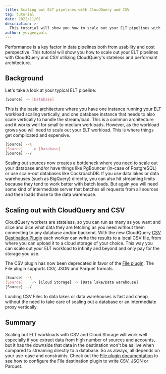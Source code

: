 ```yaml
---
title: Scaling out ELT pipelines with CloudQuery and CSV
tag: tutorial
date: 2022/11/01
description: >-
  This tutorial will show you how to scale out your ELT pipelines with CloudQuery to infinity and beyond!
author: yevgenypats
---
```



<BlogHeader/>

Performance is a key factor in data pipelines both from usability and cost perspective. This tutorial will show you how to scale out your ELT pipelines with CloudQuery and CSV utilizing CloudQuery's stateless and performant architecture.

## Background

Let's take a look at your typical ELT pipeline:

```bash
[Source] -> [Database]
```

This is the basic architecture where you have one instance running your ELT workload scaling vertically, and one database instance that needs to also scale vertically to handle the stream/load. This is a common architecture and it works well for small to medium workloads. However, as the workload grows you will need to scale out your ELT workload. This is where things get complicated and expensive.

```bash
[Source] --\
[Source]    -> [Database]
[Source] --/
```

Scaling out sources now creates a bottleneck where you need to scale out your database and/or have things like PgBouncer (in-case of PostgreSQL) or use scale-out databases like CockroachDB. If you use data lakes or data warehouses (such as BigQuery) directly, you can also hit streaming limits because they tend to work better with batch loads. But again you will need some kind of intermediate server that batches all requests from all sources and then loads those to the data warehouse.


## Scaling out with CloudQuery and CSV

CloudQuery workers are stateless, so you can run as many as you want and slice and dice what data they are fetching as you need without them connecting to any database and/or backend. With the new CloudQuery [CSV Destination Plugin](https://github.com/cloudquery/cloudquery/releases/tag/plugins-destination-csv-v1.0.0) each worker can write the results to a local CSV file, from where you can upload it to a cloud storage of your choice. This way you can scale out your ELT workload to infinity and beyond and only pay for the storage you use.


<Callout type="info">

  The CSV plugin has now been deprecated in favor of the [File plugin](https://hub.cloudquery.io/plugins/destination/cloudquery/file). The File plugin supports CSV, JSON and Parquet formats.

</Callout>


```bash
[Source] --\
[Source]    -> [Cloud Storage] -> [Data lake/Data warehouse]
[Source] --/
```

Loading CSV Files to data lakes or data warehouses is fast and cheap without the need to take care of scaling out a database or an intermediate proxy vertically.

## Summary

Scaling out ELT workloads with CSV and Cloud Storage will work well especially if you extract data from high number of sources and accounts, but it has the downside that data in the destination won't be as live when compared to streaming directly to a database. So as always, all depends on your use-case and constraints. Check out the [File plugin documentation](https://hub.cloudquery.io/plugins/destination/cloudquery/file) to see how to configure the File destination plugin to write CSV, JSON or Parquet.
